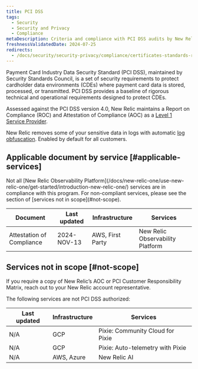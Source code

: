 ```yaml
---
title: PCI DSS
tags:
  - Security
  - Security and Privacy
  - Compliance
metaDescription: Criteria and compliance with PCI DSS audits by New Relic services.
freshnessValidatedDate: 2024-07-25
redirects:
  - /docs/security/security-privacy/compliance/certificates-standards-regulations/PCI DSS-moderate
---
```


Payment Card Industry Data Security Standard (PCI DSS), maintained by Security Standards Council, is a set of security requirements to protect cardholder data environments (CDEs) where payment card data is stored, processed, or transmitted. PCI DSS provides a baseline of rigorous technical and operational requirements designed to protect CDEs.

Assessed against the PCI DSS version 4.0, New Relic maintains a Report on Compliance (ROC) and Attestation of Compliance (AOC) as a [Level 1 Service Provider](https://www.pcisecuritystandards.org/glossary/service-provider/).

New Relic removes some of your sensitive data in logs with automatic [log obfuscation](https://docs.newrelic.com/docs/logs/get-started/new-relics-log-management-security-privacy/#auto-obfuscation). Enabled by default for all customers.

## Applicable document by service [#applicable-services]

<Callout variant="caution">
  Not all [New Relic Observability Platform](/docs/new-relic-one/use-new-relic-one/get-started/introduction-new-relic-one/) services are in compliance with this program. For non-compliant services, please see the section of [services not in scope](#not-scope).
</Callout>

<table>
  <thead>
    <tr>
      <th style={{ width: "200px" }}>Document</th>
      <th>Last updated</th>
      <th>Infrastructure</th>
      <th>Services</th>
    </tr>
  </thead>
  <tbody>
    <tr>
      <td>Attestation of Compliance</td>
      <td>2024-NOV-13</td>
      <td>AWS, First Party</td>
      <td>New Relic Observability Platform</td>
    </tr>
  </tbody>
</table>

## Services not in scope [#not-scope]

<Callout variant="important">
  If you require a copy of New Relic’s AOC or PCI Customer Responsibility Matrix, reach out to your New Relic account representative.
</Callout>

The following services are not PCI DSS authorized:

<table>
  <thead>
    <tr>
      <th style={{ width: "200px" }}>Last updated</th>
      <th>Infrastructure</th>
      <th>Services</th>
    </tr>
  </thead>
  <tbody>
    <tr>
      <td>N/A</td>
      <td>GCP</td>
      <td>Pixie: Community Cloud for Pixie</td>
    </tr>
    <tr>
      <td>N/A</td>
      <td>GCP</td>
      <td>Pixie: Auto-telemetry with Pixie</td>
    </tr>
    <tr>
      <td>N/A</td>
      <td>AWS, Azure</td>
      <td>New Relic AI</td>
    </tr>
  </tbody>
</table>
